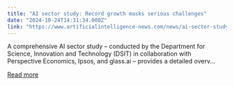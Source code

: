```yaml
---
title: "AI sector study: Record growth masks serious challenges"
date: "2024-10-24T14:31:34.000Z"
link: "https://www.artificialintelligence-news.com/news/ai-sector-study-record-growth-masks-serious-challenges/?utm_source=rss&utm_medium=rss&utm_campaign=ai-sector-study-record-growth-masks-serious-challenges"
---
```


A comprehensive AI sector study – conducted by the Department for Science, Innovation and Technology (DSIT) in collaboration with Perspective Economics, Ipsos, and glass.ai – provides a detailed overv...

[Read more](https://www.artificialintelligence-news.com/news/ai-sector-study-record-growth-masks-serious-challenges/?utm_source=rss&utm_medium=rss&utm_campaign=ai-sector-study-record-growth-masks-serious-challenges)
